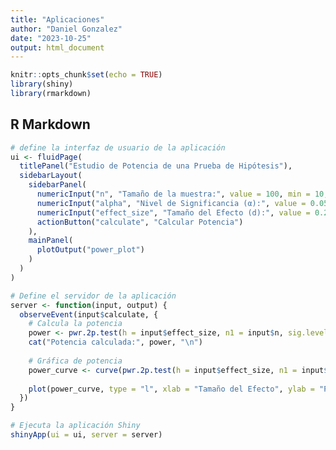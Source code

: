 ```yaml
---
title: "Aplicaciones"
author: "Daniel Gonzalez"
date: "2023-10-25"
output: html_document
---
```


```r
knitr::opts_chunk$set(echo = TRUE)
library(shiny)
library(rmarkdown)
```

## R Markdown

```r
# define la interfaz de usuario de la aplicación
ui <- fluidPage(
  titlePanel("Estudio de Potencia de una Prueba de Hipótesis"),
  sidebarLayout(
    sidebarPanel(
      numericInput("n", "Tamaño de la muestra:", value = 100, min = 10, max = 1000),
      numericInput("alpha", "Nivel de Significancia (α):", value = 0.05, min = 0.01, max = 0.10, step = 0.01),
      numericInput("effect_size", "Tamaño del Efecto (d):", value = 0.2, min = 0.1, max = 2, step = 0.1),
      actionButton("calculate", "Calcular Potencia")
    ),
    mainPanel(
      plotOutput("power_plot")
    )
  )
)

# Define el servidor de la aplicación
server <- function(input, output) {
  observeEvent(input$calculate, {
    # Calcula la potencia
    power <- pwr.2p.test(h = input$effect_size, n1 = input$n, sig.level = input$alpha)$power
    cat("Potencia calculada:", power, "\n")
    
    # Gráfica de potencia
    power_curve <- curve(pwr.2p.test(h = input$effect_size, n1 = input$n, sig.level = input$alpha)$power, from = 0, to = 1, xname = "Efecto")
    
    plot(power_curve, type = "l", xlab = "Tamaño del Efecto", ylab = "Potencia", main = "Curva de Potencia")
  })
}

# Ejecuta la aplicación Shiny
shinyApp(ui = ui, server = server)

```

